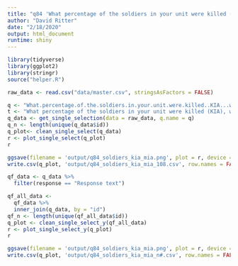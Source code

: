 ```yaml
---
title: "q84 'What percentage of the soldiers in your unit were killed (KIA), wounded or missing in action (MIA)?'"
author: "David Ritter"
date: "2/18/2020"
output: html_document
runtime: shiny
---
```


```r
library(tidyverse)
library(ggplot2)
library(stringr)
source("helper.R")
```

```r
raw_data <- read.csv("data/master.csv", stringsAsFactors = FALSE)
```

```r
q <- "What.percentage.of.the.soldiers.in.your.unit.were.killed..KIA...wounded.or.missing.in.action..MIA.."
t <- "What percentage of the soldiers in your unit were killed (KIA), wounded or missing in action (MIA)?"
q_data <- get_single_selection(data = raw_data, q.name = q)
q_n <- length(unique(q_data$id))
q_plot<- clean_single_select(q_data)
r <- plot_single_select(q_plot)
r
```

```r
ggsave(filename = 'output/q84_soldiers_kia_mia.png', plot = r, device = 'png')
write.csv(q_plot, 'output/q84_soldiers_kia_mia_108.csv', row.names = FALSE)
```

```r
qf_data <- q_data %>%
  filter(response == "Response text")
```

```r
qf_all_data <- 
  qf_data %>%
  inner_join(q_data, by = "id")
qf_n <- length(unique(qf_all_data$id))
q_plot <- clean_single_select_y(qf_all_data)
r <- plot_single_select_y(q_plot)
r
```

```r
ggsave(filename = 'output/q84_soldiers_kia_mia.png', plot = r, device = 'png')
write.csv(q_plot, 'output/q84_soldiers_kia_mia_n#.csv', row.names = FALSE)
```
